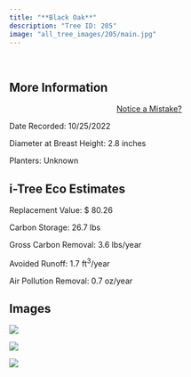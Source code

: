 ```yaml
---
title: "**Black Oak**"
description: "Tree ID: 205"
image: "all_tree_images/205/main.jpg"
---
```


<br>

## **More Information**
::: column-margin
<center><a class="button" href="https://forms.gle/W6f5nwYxrM33hF4f7">Notice a Mistake?</a></center>
:::


Date Recorded:  10/25/2022

Diameter at Breast Height:  2.8  inches

Planters:  Unknown

## **i-Tree Eco Estimates**


 Replacement Value: $ 80.26

 Carbon Storage:  26.7  lbs

 Gross Carbon Removal:  3.6  lbs/year

 Avoided Runoff:  1.7  ft<sup>3</sup>/year

 Air Pollution Removal:  0.7  oz/year

## **Images**


 ![](all_tree_images/205/IMG_7113.jpg)

 ![](all_tree_images/205/IMG_7115.jpg)

 ![](all_tree_images/205/main.jpg)

